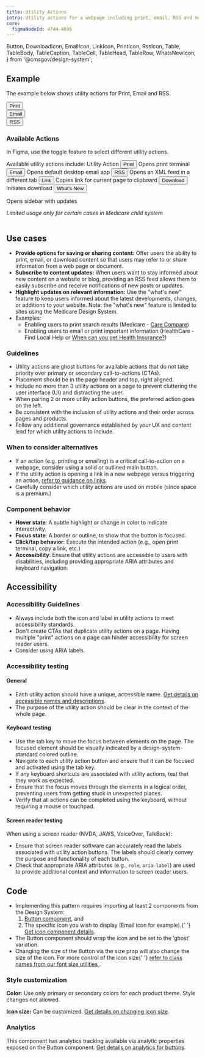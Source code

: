 ```yaml
---
title: Utility Actions
intro: Utility actions for a webpage including print, email, RSS and more.
core:
  figmaNodeId: 4744-4695
---
```


  Button,
  DownloadIcon,
  EmailIcon,
  LinkIcon,
  PrintIcon,
  RssIcon,
  Table,
  TableBody,
  TableCaption,
  TableCell,
  TableHead,
  TableRow,
  WhatsNewIcon,
} from '@cmsgov/design-system';

## Example

The example below shows utility actions for Print, Email and RSS.

<EmbeddedExample>
  <div className="ds-l-row ds-u-justify-content--end">
    <div className="ds-l-col--2">
      <Button variation="ghost" size="small"><PrintIcon ariaHidden={false} className="ds-u-margin-right--1" />Print</Button>
    </div>
    <div className="ds-l-col--2">
      <Button variation="ghost" size="small"><EmailIcon ariaHidden={false} className="ds-u-margin-right--1" />Email</Button>
    </div>
    <div className="ds-l-col--2">
      <Button variation="ghost" size="small"><RssIcon ariaHidden={false} className="ds-u-margin-right--1" />RSS</Button>
    </div>
  </div>
</EmbeddedExample>

### Available Actions

In Figma, use the toggle feature to select different utility actions.

<Table>
  <TableCaption>Available utility actions include:</TableCaption>
  <TableHead>
    <TableRow>
      <TableCell key="utility" id="utility">
        Utility
      </TableCell>
      <TableCell key="action" id="action">
        Action
      </TableCell>
    </TableRow>
  </TableHead>
  <TableBody>
    <TableRow key="Print">
      <TableCell key="Utility" headers="utility" stackedTitle="Print Icon">
        <Button variation="ghost" size="medium"><PrintIcon ariaHidden={false} className="ds-u-margin-right--1" />Print</Button>
      </TableCell>
      <TableCell key="Action" headers="action" stackedTitle="Print description.">
        Opens print terminal
      </TableCell>
    </TableRow>
    <TableRow key="Email">
      <TableCell key="Utility" headers="utility" stackedTitle="Email Icon">
        <Button variation="ghost" size="medium"><EmailIcon ariaHidden={false} className="ds-u-margin-right--1" />Email</Button>
      </TableCell>
      <TableCell key="Action" headers="action" stackedTitle="Email description.">
        Opens default desktop email app
      </TableCell>
    </TableRow>
    <TableRow key="RSS">
      <TableCell key="Utility" headers="utility" stackedTitle="RSS Icon">
        <Button variation="ghost" size="medium"><RssIcon ariaHidden={false} className="ds-u-margin-right--1" />RSS</Button>
      </TableCell>
      <TableCell key="Action" headers="action" stackedTitle="RSS description.">
        Opens an XML feed in a different tab
      </TableCell>
    </TableRow>
    <TableRow key="Link">
      <TableCell key="Utility" headers="utility" stackedTitle="Link Icon">
        <Button variation="ghost" size="medium"><LinkIcon ariaHidden={false} className="ds-u-margin-right--1" />Link</Button>
      </TableCell>
      <TableCell key="Action" headers="action" stackedTitle="Link description.">
        Copies link for current page to clipboard
      </TableCell>
    </TableRow>
    <TableRow key="Download">
      <TableCell key="Utility" headers="utility" stackedTitle="Download Icon">
        <Button variation="ghost" size="medium"><DownloadIcon ariaHidden={false} className="ds-u-margin-right--1" />Download</Button>
      </TableCell>
      <TableCell key="Action" headers="action" stackedTitle="Download description.">
        Initiates download
      </TableCell>
    </TableRow>
    <TableRow key="What's New">
      <TableCell key="Utility" headers="utility" stackedTitle="What's New Icon">
        <Button variation="ghost" size="medium"><WhatsNewIcon ariaHidden={false} className="ds-u-margin-right--1" />What's New</Button>
      </TableCell>
      <TableCell key="Action" headers="action" stackedTitle="What's New description.">
        <p>Opens sidebar with updates</p>
        <p>
          <em>Limited usage only for certain cases in Medicare child system</em>
        </p>
      </TableCell>
    </TableRow>
  </TableBody>
</Table>

## Use cases

- **Provide options for saving or sharing content:** Offer users the ability to print, email, or download content so that users may refer to or share information from a web page or document.
- **Subscribe to content updates:** When users want to stay informed about new content on a website or blog, providing an RSS feed allows them to easily subscribe and receive notifications of new posts or updates.
- **Highlight updates on relevant information:** Use the "what's new" feature to keep users informed about the latest developments, changes, or additions to your website. Note: the "what's new" feature is limited to sites using the Medicare Design System.
- Examples:
  - Enabling users to print search results (Medicare - [Care Compare](https://www.medicare.gov/care-compare/results?searchType=Physician&page=1&city=Washington&state=DC&zipcode=&radius=15&sort=closest&tealiumEventAction=Landing%20Page%20-%20Search&tealiumSearchLocation=search%20bar))
  - Enabling users to email or print important information (HealthCare - Find Local Help or [When can you get Health Insurance?](https://www.healthcare.gov/quick-guide/dates-and-deadlines/))

### Guidelines

- Utility actions are ghost buttons for available actions that do not take priority over primary or secondary call-to-actions (CTAs).
- Placement should be in the page header and top, right aligned.
- Include no more than 3 utility actions on a page to prevent cluttering the user interface (UI) and distracting the user.
- When pairing 2 or more utility action buttons, the preferred action goes on the left.
- Be consistent with the inclusion of utility actions and their order across pages and products.
- Follow any additional governance established by your UX and content lead for which utility actions to include.

### When to consider alternatives

- If an action (e.g. printing or emailing) is a critical call-to-action on a webpage, consider using a solid or outlined main button.
- If the utility action is opening a link in a new webpage versus triggering an action, [refer to guidance on links](/foundation/typography/links).
- Carefully consider which utility actions are used on mobile (since space is a premium.)

### Component behavior

- **Hover state**: A subtle highlight or change in color to indicate interactivity.
- **Focus state**: A border or outline, to show that the button is focused.
- **Click/tap behavior**: Execute the intended action (e.g., open print terminal, copy a link, etc.)
- **Accessibility**: Ensure that utility actions are accessible to users with disabilities, including providing appropriate ARIA attributes and keyboard navigation.

## Accessibility

### Accessibility Guidelines

- Always include both the icon and label in utility actions to meet accessibility standards.
- Don't create CTAs that duplicate utility actions on a page. Having multiple "print" actions on a page can hinder accessibility for screen reader users.
- Consider using ARIA labels.

### Accessibility testing

#### General

- Each utility action should have a unique, accessible name. [Get details on accessible names and descriptions](https://www.w3.org/WAI/ARIA/apg/practices/names-and-descriptions/).
- The purpose of the utility action should be clear in the context of the whole page.

#### Keyboard testing

- Use the tab key to move the focus between elements on the page. The focused element should be visually indicated by a design-system-standard colored outline.
- Navigate to each utility action button and ensure that it can be focused and activated using the tab key.
- If any keyboard shortcuts are associated with utility actions, test that they work as expected.
- Ensure that the focus moves through the elements in a logical order, preventing users from getting stuck in unexpected places.
- Verify that all actions can be completed using the keyboard, without requiring a mouse or touchpad.

#### Screen reader testing

When using a screen reader (NVDA, JAWS, VoiceOver, TalkBack):

- Ensure that screen reader software can accurately read the labels associated with utility action buttons. The labels should clearly convey the purpose and functionality of each button.
- Check that appropriate ARIA attributes (e.g., <code>role</code>, <code>aria-label</code>) are used to provide additional context and information to screen reader users.

## Code

<ul>
  <li>
    Implementing this pattern requires importing at least 2 components from the Design System:
    <ol>
      <li>
        <a href="https://design.cms.gov/components/button/?theme=core">Button component</a>, and
      </li>
      <li>
        The specific icon you wish to display (Email icon for example).{' '}
        <a href="https://design.cms.gov/components/icon/?theme=core">Get icon component details</a>.
      </li>
    </ol>
  </li>
  <li>The Button component should wrap the icon and be set to the ‘ghost’ variation.</li>
  <li>
    Changing the size of the Button via the size prop will also change the size of the icon. For
    more control of the icon size{' '}
    <a href="https://design.cms.gov/components/icon/?theme=core#changing-icon-size">
      refer to class names from our font size utilities
    </a>
    .
  </li>
</ul>

### Style customization

**Color:** Use only primary or secondary colors for each product theme. Style changes not allowed.

**Icon size:** Can be customized. [Get details on changing icon size](https://design.cms.gov/components/icon/?theme=core#changing-icon-size).

### Analytics

This component has analytics tracking available via analytic properties exposed on the Button component. [Get details on analytics for buttons](https://design.cms.gov/components/button/?theme=core#analytics).
